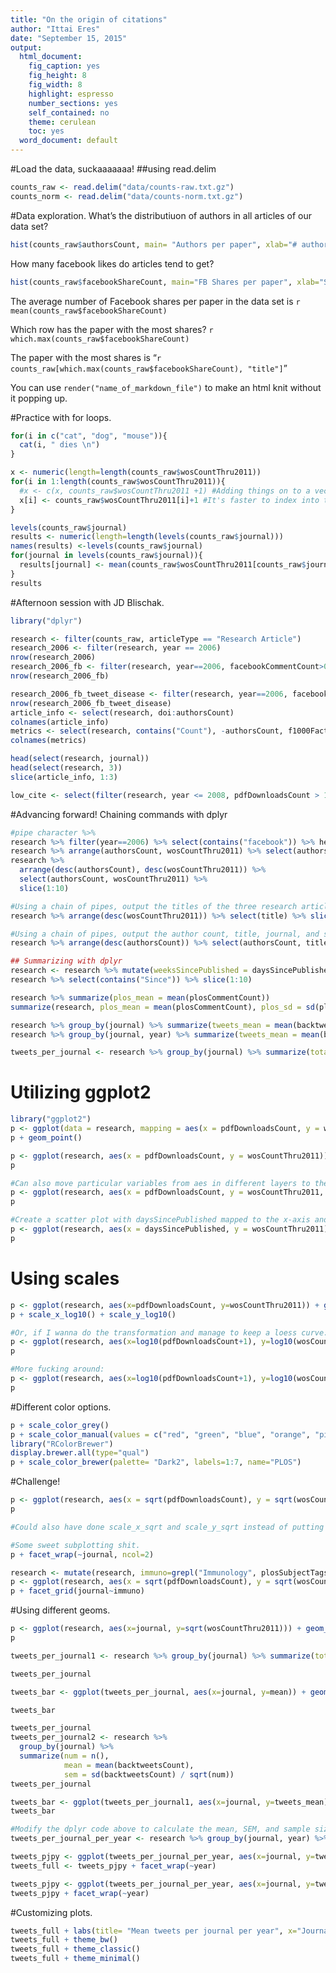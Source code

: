 ```yaml
---
title: "On the origin of citations"
author: "Ittai Eres"
date: "September 15, 2015"
output:
  html_document:
    fig_caption: yes
    fig_height: 8
    fig_width: 8
    highlight: espresso
    number_sections: yes
    self_contained: no
    theme: cerulean
    toc: yes
  word_document: default
---
```


#Load the data, suckaaaaaaa!
##using read.delim
```r
counts_raw <- read.delim("data/counts-raw.txt.gz")
counts_norm <- read.delim("data/counts-norm.txt.gz")
```
#Data exploration.
What's the distributiuon of authors in all articles of our data set?
```r
hist(counts_raw$authorsCount, main= "Authors per paper", xlab="# authors", ylab="# papers", breaks=25, xlim=c(0,25))
```

How many facebook likes do articles tend to get?
```r
hist(counts_raw$facebookShareCount, main="FB Shares per paper", xlab="Shares", ylab="# papers", breaks = 5000, xlim=c(0,25))
```

The average number of Facebook shares per paper in the data set is `r mean(counts_raw$facebookShareCount)`

Which row has the paper with the most shares?
`r which.max(counts_raw$facebookShareCount)`

The paper with the most shares is "`r counts_raw[which.max(counts_raw$facebookShareCount), "title"]`"

You can use `render("name_of_markdown_file")` to make an html knit without it popping up.

#Practice with for loops.
```r
for(i in c("cat", "dog", "mouse")){
  cat(i, " dies \n")
}

x <- numeric(length=length(counts_raw$wosCountThru2011))
for(i in 1:length(counts_raw$wosCountThru2011)){
  #x <- c(x, counts_raw$wosCountThru2011 +1) #Adding things on to a vector is slow.
  x[i] <- counts_raw$wosCountThru2011[i]+1 #It's faster to index into the list. Significantly.
}

levels(counts_raw$journal)
results <- numeric(length=length(levels(counts_raw$journal)))
names(results) <-levels(counts_raw$journal)
for(journal in levels(counts_raw$journal)){
  results[journal] <- mean(counts_raw$wosCountThru2011[counts_raw$journal == journal])
}
results
```

#Afternoon session with JD Blischak.
```r
library("dplyr")
```

```r
research <- filter(counts_raw, articleType == "Research Article")
research_2006 <- filter(research, year == 2006)
nrow(research_2006)
research_2006_fb <- filter(research, year==2006, facebookCommentCount>0)
nrow(research_2006_fb)

research_2006_fb_tweet_disease <- filter(research, year==2006, facebookCommentCount >0 | backtweetsCount >0, grepl("Infectious Diseases", plosSubjectTags))
nrow(research_2006_fb_tweet_disease)
article_info <- select(research, doi:authorsCount)
colnames(article_info)
metrics <- select(research, contains("Count"), -authorsCount, f1000Factor, wikipediaCites)
colnames(metrics)

head(select(research, journal))
head(select(research, 3))
slice(article_info, 1:3)

low_cite <- select(filter(research, year <= 2008, pdfDownloadsCount > 1000, mendeleyReadersCount > 15, wosCountThru2011 < 10), journal, title, year)
```

#Advancing forward! Chaining commands with dplyr
```r
#pipe character %>%
research %>% filter(year==2006) %>% select(contains("facebook")) %>% head
research %>% arrange(authorsCount, wosCountThru2011) %>% select(authorsCount, wosCountThru2011)
research %>%
  arrange(desc(authorsCount), desc(wosCountThru2011)) %>%
  select(authorsCount, wosCountThru2011) %>%
  slice(1:10)

#Using a chain of pipes, output the titles of the three research articles with the largest 2011 citation count.
research %>% arrange(desc(wosCountThru2011)) %>% select(title) %>% slice(1:3)

#Using a chain of pipes, output the author count, title, journal, and subject tags (plosSubjectTags) of the three research articles with the largest number of authors.
research %>% arrange(desc(authorsCount)) %>% select(authorsCount, title, journal, plosSubjectTags) %>% slice(1:3)

## Summarizing with dplyr
research <- research %>% mutate(weeksSincePublished = daysSincePublished / 7, yearsSincePublished=weeksSincePublished /52)
research %>% select(contains("Since")) %>% slice(1:10)

research %>% summarize(plos_mean = mean(plosCommentCount))
summarize(research, plos_mean = mean(plosCommentCount), plos_sd = sd(plosCommentCount), num =n())

research %>% group_by(journal) %>% summarize(tweets_mean = mean(backtweetsCount))
research %>% group_by(journal, year) %>% summarize(tweets_mean = mean(backtweetsCount))

tweets_per_journal <- research %>% group_by(journal) %>% summarize(total_articles = n(), tweets_mean=mean(backtweetsCount), SEM = sd(backtweetsCount)/sqrt(total_articles))
```

# Utilizing ggplot2
```r
library("ggplot2")
p <- ggplot(data = research, mapping = aes(x = pdfDownloadsCount, y = wosCountThru2011))
p + geom_point()

p <- ggplot(research, aes(x = pdfDownloadsCount, y = wosCountThru2011)) + geom_point(aes(color=journal, size=authorsCount, alpha=daysSincePublished)) + geom_smooth()
p

#Can also move particular variables from aes in different layers to the base ggplot command in order to make it part of the base plot and included in future ones. Look at difference when color is included there, for instance:
p <- ggplot(research, aes(x = pdfDownloadsCount, y = wosCountThru2011, color=journal)) + geom_point(aes(size=authorsCount, alpha=daysSincePublished)) + geom_smooth()
p

#Create a scatter plot with daysSincePublished mapped to the x-axis and wosCountThru2011 mapped to the y-axis. Include a loess fit of the data. Set the transparency level (alpha) of the points to 0.5 and color the points according to the journal where the article was published. Make the loess curve red.
p <- ggplot(research, aes(x = daysSincePublished, y = wosCountThru2011)) + geom_point(aes(color=journal), alpha=0.5) + geom_smooth(color="red")
p
```

# Using scales
```r
p <- ggplot(research, aes(x=pdfDownloadsCount, y=wosCountThru2011)) + geom_point(aes(color=journal)) + geom_smooth()
p + scale_x_log10() + scale_y_log10()

#Or, if I wanna do the transformation and manage to keep a loess curve:
p <- ggplot(research, aes(x=log10(pdfDownloadsCount+1), y=log10(wosCountThru2011+1))) + geom_point(aes(color=journal)) + geom_smooth()
p

#More fucking around:
p <- ggplot(research, aes(x=log10(pdfDownloadsCount+1), y=log10(wosCountThru2011+1))) + geom_point(aes(color=journal)) + geom_smooth() + scale_x_continuous(breaks=c(1,3), labels=c(10, 1000)) + scale_y_continuous(breaks=c(1,3), labels=c(10, 1000), limits = c(1,3))
p
```

#Different color options.
```r
p + scale_color_grey()
p + scale_color_manual(values = c("red", "green", "blue", "orange", "pink", "yellow", "purple"))
library("RColorBrewer")
display.brewer.all(type="qual")
p + scale_color_brewer(palette= "Dark2", labels=1:7, name="PLOS")
```
#Challenge!
```r
p <- ggplot(research, aes(x = sqrt(pdfDownloadsCount), y = sqrt(wosCountThru2011))) + geom_point(aes(color=journal)) + geom_smooth() + scale_color_brewer(palette="Accent")
p

#Could also have done scale_x_sqrt and scale_y_sqrt instead of putting sqrt inside the aes call of ggplot!
```

```r
#Some sweet subplotting shit.
p + facet_wrap(~journal, ncol=2)

research <- mutate(research, immuno=grepl("Immunology", plosSubjectTags))
p <- ggplot(research, aes(x = sqrt(pdfDownloadsCount), y = sqrt(wosCountThru2011))) + geom_point(aes(color=journal)) + geom_smooth() + scale_color_brewer(palette="Accent")
p + facet_grid(journal~immuno)
```

#Using different geoms.
```r
p <- ggplot(research, aes(x=journal, y=sqrt(wosCountThru2011))) + geom_boxplot()
p

tweets_per_journal1 <- research %>% group_by(journal) %>% summarize(total_articles = n(), tweets_mean=mean(backtweetsCount), SEM = sd(backtweetsCount)/sqrt(total_articles))

tweets_per_journal

tweets_bar <- ggplot(tweets_per_journal, aes(x=journal, y=mean)) + geom_bar(stat="identity") + geom_errorbar(aes(ymin = (mean-SEM), ymax=(mean +SEM)))

tweets_bar

tweets_per_journal
tweets_per_journal2 <- research %>%
  group_by(journal) %>%
  summarize(num = n(),
            mean = mean(backtweetsCount),
            sem = sd(backtweetsCount) / sqrt(num))
tweets_per_journal

tweets_bar <- ggplot(tweets_per_journal1, aes(x=journal, y=tweets_mean)) + geom_bar(stat="identity") + geom_errorbar(aes(ymin = (tweets_mean-SEM), ymax=(tweets_mean +SEM), width=0.1)) + geom_text(aes(label=total_articles), hjust=0, vjust=0)
tweets_bar
```

```r
#Modify the dplyr code above to calculate the mean, SEM, and sample size of the number of article tweets per journal and per year. Use facet_wrap to make a separate subplot per year.
tweets_per_journal_per_year <- research %>% group_by(journal, year) %>% summarize(total_articles = n(), tweets_mean=mean(backtweetsCount), SEM = sd(backtweetsCount)/sqrt(total_articles))

tweets_pjpy <- ggplot(tweets_per_journal_per_year, aes(x=journal, y=tweets_mean)) + geom_bar(stat="identity") + geom_errorbar(aes(ymin = (tweets_mean-SEM), ymax=(tweets_mean +SEM), width=0.1))
tweets_full <- tweets_pjpy + facet_wrap(~year)

tweets_pjpy <- ggplot(tweets_per_journal_per_year, aes(x=journal, y=tweets_mean)) + geom_point() + geom_errorbar(aes(ymin = (tweets_mean-SEM), ymax=(tweets_mean +SEM), width=0.1))
tweets_pjpy + facet_wrap(~year)
```

#Customizing plots.
```r
tweets_full + labs(title= "Mean tweets per journal per year", x="Journal", y="Mean # tweets")
tweets_full + theme_bw()
tweets_full + theme_classic()
tweets_full + theme_minimal()
```

